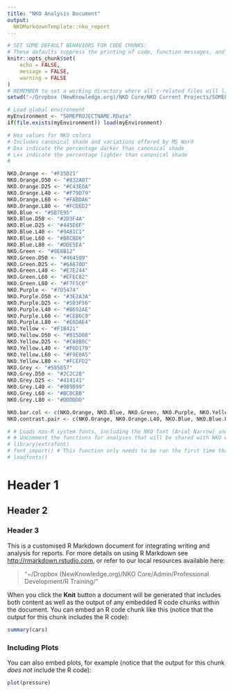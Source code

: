 ```yaml
---
title: "NKO Analysis Document"
output:
  NKOMarkdownTemplate::nko_report
---
```


```r
# SET SOME DEFAULT BEHAVIORS FOR CODE CHUNKS:
# These defaults suppress the printing of code, function messages, and error warnings
knitr::opts_chunk$set(
	echo = FALSE,
	message = FALSE,
	warning = FALSE
)
# REMEMBER to set a working directory where all r-related files will live
setwd("~/Dropbox (NewKnowledge.org)/NKO Core/NKO Current Projects/SOMEPROJECTNAME/03 Analysis/SUBDIRECTORIES/00_R_Files/")

# Load global environment
myEnvironment <- "SOMEPROJECTNAME.RData"
if(file.exists(myEnvironment)) load(myEnvironment)

# Hex values for NKO colors
# Includes canonical shade and variations offered by MS Word
# Dxx indicate the percentage darker than canonical shade
# Lxx indicate the percentage lighter than canonical shade
# 

NKO.Orange <- "#F35D21"
NKO.Orange.D50 <- "#832A07"
NKO.Orange.D25 <- "#C43E0A"
NKO.Orange.L40 <- "#F79D79"
NKO.Orange.L60 <- "#FABDA6"
NKO.Orange.L80 <- "#FCDED2"
NKO.Blue <- "#5B7E95"
NKO.Blue.D50 <- "#2D3F4A"
NKO.Blue.D25 <- "#445E6F"
NKO.Blue.L40 <- "#9AB1C1"
NKO.Blue.L60 <- "#BBCBD6"
NKO.Blue.L80 <- "#DDE5EA"
NKO.Green <- "#8E8B12"
NKO.Green.D50 <- "#464509"
NKO.Green.D25 <- "#6A670D"
NKO.Green.L40 <- "#E7E244"
NKO.Green.L60 <- "#EFEC82"
NKO.Green.L80 <- "#F7F5C0"
NKO.Purple <- "#7D5474"
NKO.Purple.D50 <- "#3E2A3A"
NKO.Purple.D25 <- "#5D3F56"
NKO.Purple.L40 <- "#B692AE"
NKO.Purple.L60 <- "#CEB6C9"
NKO.Purple.L80 <- "#E6DAE4"
NKO.Yellow <- "#F1B421"
NKO.Yellow.D50 <- "#815D08"
NKO.Yellow.D25 <- "#C08B0C"
NKO.Yellow.L40 <- "#F6D179"
NKO.Yellow.L60 <- "#F9E0A5"
NKO.Yellow.L80 <- "#FCEFD2"
NKO.Grey <- "#585857"
NKO.Grey.D50 <- "#2C2C2B"
NKO.Grey.D25 <- "#414141"
NKO.Grey.L40 <- "#9B9B99"
NKO.Grey.L60 <- "#BCBCBB"
NKO.Grey.L80 <- "#DDDDDD"

NKO.bar.col <- c(NKO.Orange, NKO.Blue, NKO.Green, NKO.Purple, NKO.Yellow, NKO.Grey)
NKO.contrast.pair <- c(NKO.Orange, NKO.Orange.L40, NKO.Blue, NKO.Blue.L40)

# # Loads non-R system fonts, including the NKO font (Arial Narrow) and parnter fonts
# # Uncomment the functions for analyses that will be shared with NKO writers, so they can copy/paste output
# library(extrafont)
# font_import() # This function only needs to be run the first time that you use the NKO R Markdown Template
# loadfonts()
```

# Header 1
## Header 2
### Header 3

This is a customised R Markdown document for integrating writing and analysis for reports. For more details on using R Markdown see <http://rmarkdown.rstudio.com>, or refer to our local resources available here:

> "~/Dropbox (NewKnowledge.org)/NKO Core/Admin/Professional Development/R Training/"

When you click the **Knit** button a document will be generated that includes both content as well as the output of any embedded R code chunks within the document. You can embed an R code chunk like this (notice that the output for this chunk includes the R code):

```r
summary(cars)
```

### Including Plots

You can also embed plots, for example (notice that the output for this chunk *does not* include the R code):

```r
plot(pressure)
```
